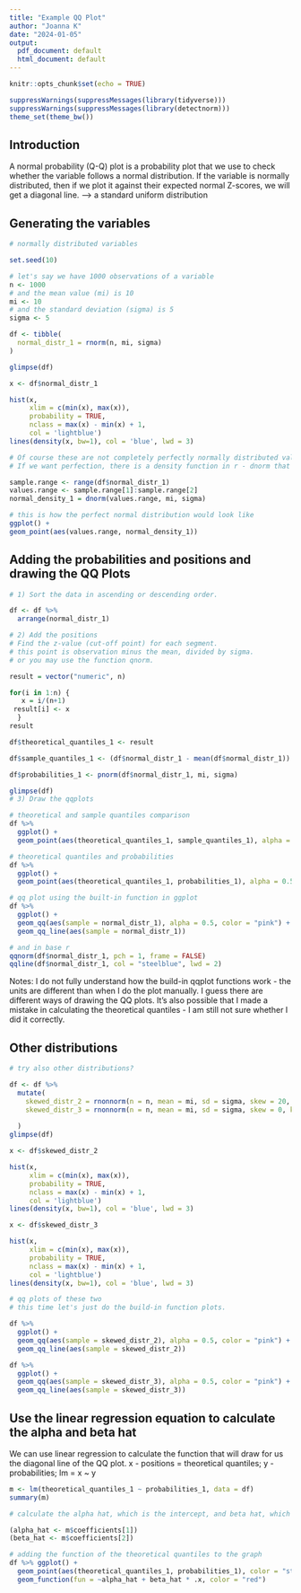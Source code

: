 ```yaml
---
title: "Example QQ Plot"
author: "Joanna K"
date: "2024-01-05"
output:
  pdf_document: default
  html_document: default
---
```


```r
knitr::opts_chunk$set(echo = TRUE)
```

```r
suppressWarnings(suppressMessages(library(tidyverse)))
suppressWarnings(suppressMessages(library(detectnorm)))
theme_set(theme_bw())
```

## Introduction
A normal probability (Q-Q) plot is a probability plot that we use to check whether the variable follows a normal distribution.
If the variable is normally distributed, then if we plot it against their expected normal Z-scores, we will get a diagonal line. --> a standard uniform distribution

## Generating the variables

```r

# normally distributed variables

set.seed(10)

# let's say we have 1000 observations of a variable
n <- 1000
# and the mean value (mi) is 10
mi <- 10
# and the standard deviation (sigma) is 5
sigma <- 5

df <- tibble(
  normal_distr_1 = rnorm(n, mi, sigma)
)

glimpse(df)

x <- df$normal_distr_1

hist(x, 
     xlim = c(min(x), max(x)), 
     probability = TRUE, 
     nclass = max(x) - min(x) + 1, 
     col = 'lightblue')
lines(density(x, bw=1), col = 'blue', lwd = 3)

# Of course these are not completely perfectly normally distributed values.
# If we want perfection, there is a density function in r - dnorm that gives you the normal distribution density based on vector of quantiles.

sample.range <- range(df$normal_distr_1)
values.range <- sample.range[1]:sample.range[2]
normal_density_1 = dnorm(values.range, mi, sigma) 

# this is how the perfect normal distribution would look like  
ggplot() +
geom_point(aes(values.range, normal_density_1))


```
## Adding the probabilities and positions and drawing the QQ Plots

```r

# 1) Sort the data in ascending or descending order.

df <- df %>% 
  arrange(normal_distr_1)

# 2) Add the positions
# Find the z-value (cut-off point) for each segment.
# this point is observation minus the mean, divided by sigma.
# or you may use the function qnorm.

result = vector("numeric", n) 

for(i in 1:n) {
   x = i/(n+1)
 result[i] <- x
  }
result

df$theoretical_quantiles_1 <- result

df$sample_quantiles_1 <- (df$normal_distr_1 - mean(df$normal_distr_1)) / sd(df$normal_distr_1)

df$probabilities_1 <- pnorm(df$normal_distr_1, mi, sigma)

glimpse(df)
# 3) Draw the qqplots

# theoretical and sample quantiles comparison
df %>% 
  ggplot() +
  geom_point(aes(theoretical_quantiles_1, sample_quantiles_1), alpha = 0.5, color = "steelblue")

# theoretical quantiles and probabilities
df %>% 
  ggplot() +
  geom_point(aes(theoretical_quantiles_1, probabilities_1), alpha = 0.5, color = "steelblue")

# qq plot using the built-in function in ggplot
df %>% 
  ggplot() +
  geom_qq(aes(sample = normal_distr_1), alpha = 0.5, color = "pink") +
  geom_qq_line(aes(sample = normal_distr_1))

# and in base r
qqnorm(df$normal_distr_1, pch = 1, frame = FALSE)
qqline(df$normal_distr_1, col = "steelblue", lwd = 2)

```

Notes: I do not fully understand how the build-in qqplot functions work - the units are different than when I do the plot manually.
I guess there are different ways of drawing the QQ plots.
It's also possible that I made a mistake in calculating the theoretical quantiles - I am still not sure whether I did it correctly.

## Other distributions

```r
# try also other distributions?

df <- df %>% 
  mutate(
    skewed_distr_2 = rnonnorm(n = n, mean = mi, sd = sigma, skew = 20, kurt = 0)$dat,
    skewed_distr_3 = rnonnorm(n = n, mean = mi, sd = sigma, skew = 0, kurt = 20)$dat
    
  )
glimpse(df)

x <- df$skewed_distr_2

hist(x, 
     xlim = c(min(x), max(x)), 
     probability = TRUE, 
     nclass = max(x) - min(x) + 1, 
     col = 'lightblue')
lines(density(x, bw=1), col = 'blue', lwd = 3)

x <- df$skewed_distr_3

hist(x, 
     xlim = c(min(x), max(x)), 
     probability = TRUE, 
     nclass = max(x) - min(x) + 1, 
     col = 'lightblue')
lines(density(x, bw=1), col = 'blue', lwd = 3)

# qq plots of these two
# this time let's just do the build-in function plots.

df %>% 
  ggplot() +
  geom_qq(aes(sample = skewed_distr_2), alpha = 0.5, color = "pink") +
  geom_qq_line(aes(sample = skewed_distr_2))

df %>% 
  ggplot() +
  geom_qq(aes(sample = skewed_distr_3), alpha = 0.5, color = "pink") +
  geom_qq_line(aes(sample = skewed_distr_3))

```

## Use the linear regression equation to calculate the alpha and beta hat
We can use linear regression to calculate the function that will draw for us the diagonal line of the QQ plot.
x - positions = theoretical quantiles; 
y - probabilities; 
lm = x ~ y

```r

m <- lm(theoretical_quantiles_1 ~ probabilities_1, data = df)
summary(m)

# calculate the alpha hat, which is the intercept, and beta hat, which is the coefficient

(alpha_hat <- m$coefficients[1])
(beta_hat <- m$coefficients[2])

# adding the function of the theoretical quantiles to the graph
df %>% ggplot() +
  geom_point(aes(theoretical_quantiles_1, probabilities_1), color = "steelblue", alpha = 0.2) +
  geom_function(fun = ~alpha_hat + beta_hat * .x, color = "red")

```

